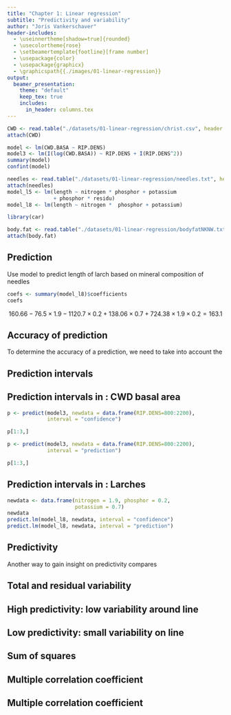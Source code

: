 ```yaml
---
title: "Chapter 1: Linear regression"
subtitle: "Predictivity and variability"
author: "Joris Vankerschaver"
header-includes:
  - \useinnertheme[shadow=true]{rounded}
  - \usecolortheme{rose}
  - \setbeamertemplate{footline}[frame number]
  - \usepackage{color}
  - \usepackage{graphicx}
  - \graphicspath{{./images/01-linear-regression}}
output: 
  beamer_presentation:
    theme: "default"
    keep_tex: true
    includes:
      in_header: columns.tex
---
```


```r
CWD <- read.table("./datasets/01-linear-regression/christ.csv", header = T, sep = ",", dec = ".")
attach(CWD)

model <- lm(CWD.BASA ~ RIP.DENS)
model3 <- lm(I(log(CWD.BASA)) ~ RIP.DENS + I(RIP.DENS^2))
summary(model)
confint(model)

needles <- read.table("./datasets/01-linear-regression/needles.txt", header = T, sep = "\t", dec = ".")
attach(needles)
model_l5 <- lm(length ~ nitrogen * phosphor + potassium 
               + phosphor * residu)
model_l8 <- lm(length ~ nitrogen *  phosphor + potassium)

library(car)

body.fat <- read.table("./datasets/01-linear-regression/bodyfatNKNW.txt", header = T, dec = ".")
attach(body.fat)
```

## Prediction

Use model to predict length of larch based on mineral composition of needles

\begin{exampleblock}{Example}
Nitrogen, phosphorus, and potassium percentages 1.9, 0.2 and 0.7
\end{exampleblock}
\small
```r
coefs <- summary(model_l8)$coefficients
coefs
```
\normalsize
$$
160.66-76.5\times 1.9-1120.7\times 0.2+138.06\times 0.7 
+724.38\times 1.9\times 0.2=163.1
$$


## Accuracy of prediction

To determine the accuracy of a prediction, we need to take into account the 
\begin{itemize}
\item \alert{variability} of the observations \alert{around the regression line}
\begin{exampleblock}{CWD basal area} 
Residual standard error: 1.01 on 13 degrees of freedom
\end{exampleblock}
\begin{exampleblock}{Larches} 
Residual standard error: 35.55 on 21 degrees of freedom
Residual standard deviation tells that 95\% of lengths, given nitrogen, phosphorus and potassium percentages of 1.9, 0.2 and 0.7, are expected to lie within a distance
\[2\times 35.55=71.1\]
of the mean
\end{exampleblock}
\item \alert{precision of the estimated regression line}
\end{itemize}

## Prediction intervals 

\begin{itemize}
\item \alert{Prediction intervals} combine both inaccuracies
\item Are designed to contain, with 95\% probability, a random observation (i.e., CWD basal area or tree length) for given predictor values (i.e., tree density or given proportions of nitrogen, phosphorus, and potassium)
\item Can be seen as improved reference intervals
\end{itemize}

## Prediction intervals in \texttt{R}: CWD basal area

\small
```r
p <- predict(model3, newdata = data.frame(RIP.DENS=800:2200), 
             interval = "confidence")
```
```r
p[1:3,]
```
```r
p <- predict(model3, newdata = data.frame(RIP.DENS=800:2200), 
             interval = "prediction")
```
```r
p[1:3,]
```

## Prediction intervals in \texttt{R}: Larches

\small
```r
newdata <- data.frame(nitrogen = 1.9, phosphor = 0.2, 
                      potassium = 0.7)
newdata
predict.lm(model_l8, newdata, interval = "confidence")
predict.lm(model_l8, newdata, interval = "prediction")
```

## Predictivity 

Another way to gain insight on predictivity compares 
\begin{itemize}
\item variability \alert{around} regression line
\item with variability \alert{on} the regression line, explained by the regression line
\end{itemize}

## Total and residual variability

\begin{center}
\includegraphics[height = 7.5 cm , width = 10cm]{images/temp/PHregressie3.pdf}
\end{center}

## High predictivity: low variability around line 

\begin{center}
\includegraphics[height = 7.5 cm , width = 10cm]{images/temp/PHregressie4.pdf}
\end{center}

## Low predictivity: small variability on line

\begin{center}
\includegraphics[height = 7.5 cm , width = 10cm]{images/temp/PHregressie5.pdf}
\end{center}

## Sum of squares

\begin{itemize}
\item Let $\hat{y}_i$ be the prediction for observation $i$, then
\begin{eqnarray*}
SS_{Total}&=&\sum_{i=1}^n (y_i-\bar y)^2
\\&=&\sum_{i=1}^n
(\hat{y}_i-\bar y)^2+ \sum_{i=1}^n
(y_i-\hat{y}_i)^2\\
&=&\sum_{i=1}^n
(\hat{y}_i-\bar y)^2+ \sum_{i=1}^n e_i^2\\
&=&SS_{Regression}+SS_{Residual}
\end{eqnarray*}
\item \alert{Total sum of squares = Regression sum of squares +
Residual sum of squares}
\end{itemize}

## Multiple correlation coefficient

\begin{itemize}
\item \alert{Multiple correlation coefficient} or coefficient of determination:
\[R^2=\frac{SS_{Regression}}{SS_{Total}}\] 
\item Expresses the proportion of variability on data is captured by their association with explanatory variable
\item Measure for \alert{predictive value} of explanatory variable
\item Always between 0 and 1
\item Simple linear regression: the square of the correlation between $X$ and $Y$
\end{itemize}

## Multiple correlation coefficient

\begin{exampleblock}{CWD basal area}
Multiple R-Squared: 0.7159     
\begin{itemize}
\item 71.59\% of variability on CWD basal area is explained by tree density
\end{itemize}
\end{exampleblock}
\hfill
\begin{exampleblock}{Larches}
Multiple R-Squared: 0.8836     
\begin{itemize}
\item 88.36\% of variability on tree length is explained by mineral composition of needles
\end{itemize}
\end{exampleblock}
\hfill
\begin{itemize}
\item \alert{Be careful!} High $R^2$ only demanded for prediction, not to estimate effect of $X$ on $Y$
\end{itemize}

